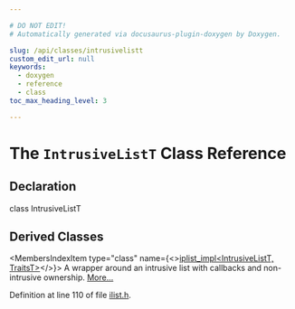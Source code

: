 ```yaml
---

# DO NOT EDIT!
# Automatically generated via docusaurus-plugin-doxygen by Doxygen.

slug: /api/classes/intrusivelistt
custom_edit_url: null
keywords:
  - doxygen
  - reference
  - class
toc_max_heading_level: 3

---
```





# The `IntrusiveListT` Class Reference

<DoxygenPage pluginConfig={pluginConfig}>



## Declaration

<CodeBlock>class IntrusiveListT</CodeBlock>

## Derived Classes

<MembersIndex>

<MembersIndexItem
  type="class"
  name={<><a href="/docs/api/classes/llvm/iplist-impl">iplist&#95;impl&lt;IntrusiveListT, TraitsT&gt;</a></>}>
A wrapper around an intrusive list with callbacks and non-intrusive ownership. <a href="/docs/api/classes/llvm/iplist-impl/#details">More...</a>
</MembersIndexItem>

</MembersIndex>


Definition at line 110 of file <a href="/docs/api/files/include/include/llvm/include/llvm/adt/ilist-h">ilist.h</a>.

</DoxygenPage>
